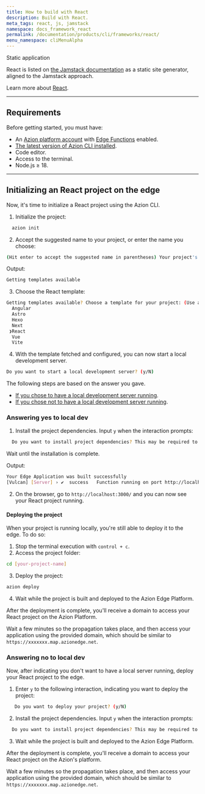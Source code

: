 ```yaml
---
title: How to build with React
description: Build with React.
meta_tags: react, js, jamstack
namespace: docs_framework_react
permalink: /documentation/products/cli/frameworks/react/
menu_namespace: cliMenuAlpha
---
```



<Tag severity="info" client:only="vue">
  Static application
</Tag>

React is listed on [the Jamstack documentation](https://jamstack.org/generators/react-static/) as a static site generator, aligned to the Jamstack approach.

Learn more about [React](https://react.dev/).

---

## Requirements

Before getting started, you must have:

- An [Azion platform account](/en/documentation/products/accounts/creating-account/) with [Edge Functions](/en/documentation/products/build/edge-application/edge-functions/) enabled.
- [The latest version of Azion CLI installed](/en/documentation/products/azion-cli/overview/).
- Code editor.
- Access to the terminal.
- Node.js ≥ 18.

---

## Initializing an React project on the edge

Now, it's time to initialize a React project using the Azion CLI.

1. Initialize the project:

```sh 
  azion init
```

2. Accept the suggested name to your project, or enter the name you choose:

```sh 
(Hit enter to accept the suggested name in parentheses) Your project's name:  (dynamic_caligari)
```

Output: 

```sh
Getting templates available
```

3. Choose the React template: 

```sh 
Getting templates available? Choose a template for your project: (Use arrow keys)
  Angular 
  Astro 
  Hexo 
  Next 
 ❯React 
  Vue 
  Vite 
```

4. With the template fetched and configured, you can now start a local development server.

```sh 
Do you want to start a local development server? (y/N) 
```

The following steps are based on the answer you gave. 

- [If you chose to have a local development server running](/en/documentation/products/cli/frameworks/react/#answering-yes-to-local-dev).
- [If you chose not to have a local development server running](/en/documentation/products/cli/frameworks/react/#answering-no-to-local-dev).

### Answering yes to local dev

1. Install the project dependencies. Input `y` when the interaction prompts:

```sh 
  Do you want to install project dependencies? This may be required to start local development server (y/N)
```

Wait until the installation is complete.

Output:

```sh
Your Edge Application was built successfully
[Vulcan] [Server] › ✔  success   Function running on port http://localhost:3000/
```

2. On the browser, go to `http://localhost:3000/` and you can now see your React project running.

#### Deploying the project

When your project is running locally, you're still able to deploy it to the edge. To do so: 

1. Stop the terminal execution with `control + c`.
2. Access the project folder:

```sh
cd [your-project-name] 
```

3. Deploy the project:

```sh
azion deploy
```

4. Wait while the project is built and deployed to the Azion Edge Platform.

After the deployment is complete, you'll receive a domain to access your React project on the Azion Platform.

Wait a few minutes so the propagation takes place, and then access your application using the provided domain, which should be similar to `https://xxxxxxx.map.azionedge.net`.

### Answering no to local dev

Now, after indicating you don't want to have a local server running, deploy your React project to the edge. 

1. Enter `y` to the following interaction, indicating you want to deploy the project:

```sh
   Do you want to deploy your project? (y/N) 
```

2. Install the project dependencies. Input `y` when the interaction prompts:

```sh 
  Do you want to install project dependencies? This may be required to deploy your project (y/N)
```

3. Wait while the project is built and deployed to the Azion Edge Platform.

After the deployment is complete, you'll receive a domain to access your React project on the Azion's platform.

Wait a few minutes so the propagation takes place, and then access your application using the provided domain, which should be similar to `https://xxxxxxx.map.azionedge.net`.



